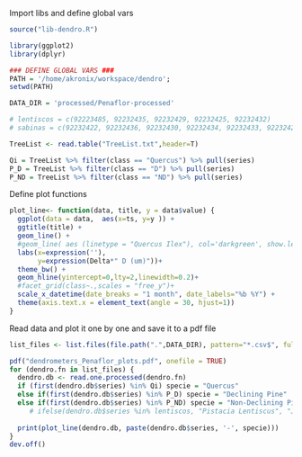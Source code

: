 Import libs and define global vars
```r
source("lib-dendro.R")

library(ggplot2)
library(dplyr)

### DEFINE GLOBAL VARS ###
PATH = '/home/akronix/workspace/dendro';
setwd(PATH)

DATA_DIR = 'processed/Penaflor-processed'

# lentiscos = c(92223485, 92232435, 92232429, 92232425, 92232432) 
# sabinas = c(92232422, 92232436, 92232430, 92232434, 92232433, 92232427, 92232428, 92232431, 92232426)

TreeList <- read.table("TreeList.txt",header=T)

Qi = TreeList %>% filter(class == "Quercus") %>% pull(series)
P_D = TreeList %>% filter(class == "D") %>% pull(series)
P_ND = TreeList %>% filter(class == "ND") %>% pull(series)
```

Define plot functions
```r
plot_line<- function(data, title, y = data$value) {
  ggplot(data = data,  aes(x=ts, y=y )) +
  ggtitle(title) +
  geom_line() +
  #geom_line( aes (linetype = "Quercus Ilex"), col='darkgreen', show.legend	= F) +
  labs(x=expression(''),
       y=expression(Delta*" D (um)"))+
  theme_bw() +
  geom_hline(yintercept=0,lty=2,linewidth=0.2)+
  #facet_grid(class~.,scales = "free_y")+
  scale_x_datetime(date_breaks = "1 month", date_labels="%b %Y") +
  theme(axis.text.x = element_text(angle = 30, hjust=1))
}
```
  
Read data and plot it one by one and save it to a pdf file
```r
list_files <- list.files(file.path(".",DATA_DIR), pattern="*.csv$", full.names=TRUE)

pdf("dendrometers_Penaflor_plots.pdf", onefile = TRUE)
for (dendro.fn in list_files) {
  dendro.db <- read.one.processed(dendro.fn)
  if (first(dendro.db$series) %in% Qi) specie = "Quercus"
  else if(first(dendro.db$series) %in% P_D) specie = "Declining Pine"
  else if(first(dendro.db$series) %in% P_ND) specie = "Non-Declining Pine"
     # ifelse(dendro.db$series %in% lentiscos, "Pistacia Lentiscus", "Juniperus Phoenicea")
   
  print(plot_line(dendro.db, paste(dendro.db$series, '-', specie)))
}
dev.off()
```

